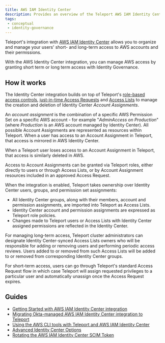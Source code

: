 ```yaml
---
title: AWS IAM Identity Center
description: Provides an overview of the Teleport AWS IAM Identity Center integration.
tags:
 - conceptual
 - identity-governance
---
```


Teleport's integration with [AWS IAM Identity Center](https://aws.amazon.com/iam/identity-center/)
allows you to organize and manage your users' short- and long-term access to AWS
accounts and their permissions.

With the AWS Identity Center integration, you can manage AWS access by granting short term or long term access with Identity Governance.

## How it works

The Identity Center integration builds on top of Teleport's [role-based access controls](../../index.mdx),
[just-in-time Access Requests](../access-requests/access-requests.mdx)
and [Access Lists](../access-lists/access-lists.mdx) to manage
the creation and deletion of Identity Center _Account Assignments_. 

An _account assignment_ is the combination of a specific AWS Permission Set on a 
specific AWS account - for example "*AdminAccess on Production*" (where *Production* is 
an AWS account managed by Identity Center). All possible Account Assignments are
represented as resources within Teleport. When a user has access to an Account
Assignment in Teleport, that access is mirrored in AWS Identity Center.

When a Teleport user loses access to an Account Assignment in Teleport, that access
is similarly deleted in AWS. 

Access to Account Assignments can be granted via Teleport roles, either directly
to users or through Access Lists, or by Account Assignment resources included in
an approved Access Request.

When the integration is enabled, Teleport takes ownership over Identity Center 
users, groups, and permission set assignments:

- All Identity Center groups, along with their members, account and permission
  assignments, are imported into Teleport as Access Lists.
- Identity Center account and permission assignments are expressed as Teleport
  role policies.
- Changes made to Teleport users or Access Lists with Identity Center assigned
  permissions are reflected in the Identity Center.

For managing long-term access, Teleport cluster administrators can designate
Identity Center-synced Access Lists owners who will be responsible for adding
or removing users and performing periodic access reviews. Users added to or
removed from such Access Lists will be added to or removed from corresponding
Identity Center groups.

For short-term access, users can go through Teleport's standard Access Request
flow in which case Teleport will assign requested privileges to a particular
user and automatically unassign once the Access Request expires.

## Guides

- [Getting Started with AWS IAM Identity Center integration](guide.mdx)
- [Migrating Okta-managed AWS IAM Identity Center integration to Teleport](migrating-identity-center-from-okta-to-teleport.mdx)
- [Using the AWS CLI tools with Teleport and AWS IAM Identity Center](using-aws-cli.mdx)
- [Advanced Identity Center Options](advanced-options.mdx)
- [Rotating the AWS IAM Identity Center SCIM Token](maintenance.mdx)
